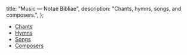   title: "Music — Notae Bibliae",
  description: "Chants, hymns, songs, and composers.",
};

<Initial text="Music" />

* [Chants](/liturgy/music/chants)
* [Hymns](/liturgy/music/hymns)
* [Songs](/liturgy/music/songs)
* [Composers](/liturgy/music/composers)
